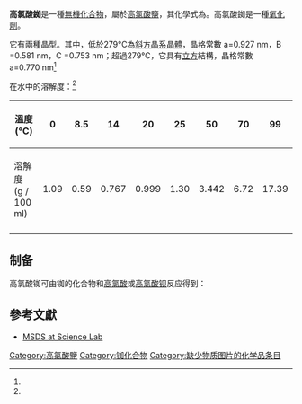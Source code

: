 {{noteTA
|T=zh:高氯酸銣;zh-hk:高氯酸銣;zh-hans:高氯酸铷; zh-tw:過氯酸銣;
|1=zh-hk:高氯酸;zh-hans:高氯酸; zh-tw:過氯酸;
|2=zh:鈁; zh-hans:钫; zh-hant:鍅;
|3=zh:钫; zh-hans:钫; zh-hant:鍅;
|4=zh:鍅; zh-hans:钫; zh-hant:鍅;
|5=zh-hans:砹;zh-hk:砈;zh-tw:砈;
}}
{{chembox
| verifiedrevid = 401045159
| ImageFile = rubidium perchlorate.png
| ImageSize = 120px
| IUPACName = Rubidium perchlorate
| OtherNames = 高氯酸銣、過氯酸銣
| Section1 = {{Chembox Identifiers
|  CASNo = 13510-42-4
|  CASNo_Ref = {{cascite|changed|??}}
|  ChemSpiderID_Ref  = {{chemspidercite|correct|chemspider}}|  ChemSpiderID  =  145966
|  InChI  =  1/ClHO4.Rb/c2-1(3,4)5;/h(H,2,3,4,5);/q;+1/p-1
|  InChIKey  =  NQYGGOOZLKJKPS-REWHXWOFAS
|  StdInChI_Ref  = {{stdinchicite|correct|chemspider}}|  StdInChI  =  1S/ClHO4.Rb/c2-1(3,4)5;/h(H,2,3,4,5);/q;+1/p-1
|  StdInChIKey_Ref  = {{stdinchicite|correct|chemspider}}|  StdInChIKey  =  NQYGGOOZLKJKPS-UHFFFAOYSA-M
|  EINECS  =  236-840-1
|  PubChem  =  166834
|  SMILES  =  [Rb+].[O-]Cl(=O)(=O)=O
}}
| Section2 = {{Chembox Properties
| Formula = RbClO<sub>4</sub>
| MolarMass = 184.918 g/mol
| Appearance = 無色晶體
| Density = 2.878 g/cm<sup>3</sup> <br> 2.71 g/cm<sup>3</sup>（高于279 °C时）
| MeltingPtC = 281
| BoilingPt = 600 °C (分解)
| Solubility = ''見圖表''}}
| Section3 = {{Chembox Hazards
| NFPA-H = 2
| NFPA-F = 0
| NFPA-R = 0
| NFPA-O = OX
| RPhrases = {{R8}}, {{R36/38}}
| SPhrases = {{S2}}, {{S46}}
| FlashPt = }}
| Section8 = {{Chembox Related
| OtherCations = [[高氯酸铵|高氯酸铵]]<br />{{鹼金屬相關化學品|高氯酸}} }}
| Reference = <ref name="chtas">F. Brezina, J. Mollin, R. Pastorek, Z. Sindelar. ''Chemicke tabulky anorganickych sloucenin'' (''Chemical tables of inorganic compounds''). SNTL, 1986.</ref>
}}
'''高氯酸銣'''是一種[[無機化合物|無機化合物]]，屬於[[高氯酸鹽|高氯酸鹽]]，其化學式為{{化學式|銣|氯|氧|4|link=}}。高氯酸銣是一種[[氧化劑|氧化劑]]。

它有兩種晶型。其中，低於279°C為[[斜方晶系|斜方晶系]][[晶體|晶體]]，晶格常數 a=0.927 nm，B =0.581 nm，C =0.753 nm；超過279°C，它具有[[立方|立方]]結構，晶格常數 a=0.770 nm<ref name="chtas"/>

在水中的溶解度：<ref name="chtas"/>
{| class="wikitable"
! 溫度 (°C)
| 0
| 8.5
| 14
| 20
| 25
| 50
| 70
| 99
|-
! 溶解度 (g / 100 ml)
| 1.09
| 0.59
| 0.767
| 0.999
| 1.30
| 3.442
| 6.72
| 17.39
|-
|}

== 制备==
高氯酸铷可由铷的化合物和[[高氯酸|高氯酸]]或[[高氯酸钡|高氯酸钡]]反应得到：
:{{反應式|Rb|2|{{官能基|C|O|3|link=碳酸根}}|+|2|H|{{官能基|Cl|O|4|link=高氯酸}}|→|2|Rb|{{官能基|Cl|O|4|link=高氯酸}}|+|H|2|O|+|C|O|2|↑}}
:{{反應式|Rb|2|{{官能基|S|O|4|link=硫酸}}|+|Ba|{{官能基|Cl|O|4|link=高氯酸}}|2|→|2|Rb|{{官能基|Cl|O|4|link=高氯酸}}|+|Ba|{{官能基|S|O|4|link=硫酸}}|↓}}

== 參考文獻 ==
*[https://web.archive.org/web/20100102175616/http://sciencelab.com/xMSDS-Rubidium_Perchlorate-9924845 MSDS at Science Lab]
<references/>

{{銣化合物}}
{{過氯酸鹽}}

[[Category:高氯酸鹽|Category:高氯酸鹽]]
[[Category:铷化合物|Category:铷化合物]]
[[Category:缺少物质图片的化学品条目|Category:缺少物质图片的化学品条目]]

{{inorganic-compound-stub}}